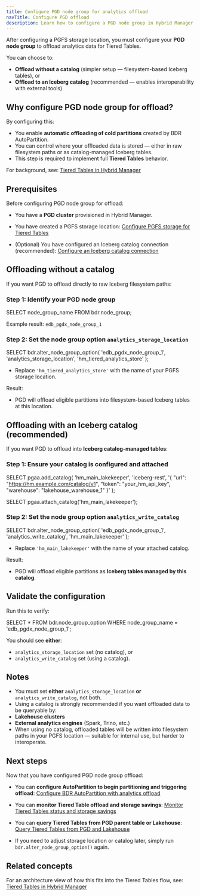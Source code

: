 ```yaml
---
title: Configure PGD node group for analytics offload
navTitle: Configure PGD offload
description: Learn how to configure a PGD node group in Hybrid Manager to offload data to object storage for Tiered Tables.
---
```


After configuring a PGFS storage location, you must configure your **PGD node group** to offload analytics data for Tiered Tables.

You can choose to:

- **Offload without a catalog** (simpler setup — filesystem-based Iceberg tables), or
- **Offload to an Iceberg catalog** (recommended — enables interoperability with external tools)

## Why configure PGD node group for offload?

By configuring this:

- You enable **automatic offloading of cold partitions** created by BDR AutoPartition.
- You can control where your offloaded data is stored — either in raw filesystem paths or as catalog-managed Iceberg tables.
- This step is required to implement full **Tiered Tables** behavior.

For background, see:
[Tiered Tables in Hybrid Manager](../../tiered_tables.mdx)

## Prerequisites

Before configuring PGD node group for offload:

- You have a **PGD cluster** provisioned in Hybrid Manager.
- You have created a PGFS storage location:
[Configure PGFS storage for Tiered Tables](./configure-tiered-pgfs)

- (Optional) You have configured an Iceberg catalog connection (recommended):
[Configure an Iceberg catalog connection](./configure-iceberg-catalog)

## Offloading without a catalog

If you want PGD to offload directly to raw Iceberg filesystem paths:

### Step 1: Identify your PGD node group

SELECT node_group_name FROM bdr.node_group;

Example result: `edb_pgdx_node_group_1`

### Step 2: Set the node group option `analytics_storage_location`

SELECT bdr.alter_node_group_option(
'edb_pgdx_node_group_1',
'analytics_storage_location',
'hm_tiered_analytics_store'
);

- Replace `'hm_tiered_analytics_store'` with the name of your PGFS storage location.

Result:

- PGD will offload eligible partitions into filesystem-based Iceberg tables at this location.

## Offloading with an Iceberg catalog (recommended)

If you want PGD to offload into **Iceberg catalog-managed tables**:

### Step 1: Ensure your catalog is configured and attached

SELECT pgaa.add_catalog(
'hm_main_lakekeeper',
'iceberg-rest',
'{
"url": "https://hm.example.com/catalog/v1",
"token": "your_hm_api_key",
"warehouse": "lakehouse_warehouse_1"
}'
);

SELECT pgaa.attach_catalog('hm_main_lakekeeper');

### Step 2: Set the node group option `analytics_write_catalog`

SELECT bdr.alter_node_group_option(
'edb_pgdx_node_group_1',
'analytics_write_catalog',
'hm_main_lakekeeper'
);

- Replace `'hm_main_lakekeeper'` with the name of your attached catalog.

Result:

- PGD will offload eligible partitions as **Iceberg tables managed by this catalog**.

## Validate the configuration

Run this to verify:

SELECT * FROM bdr.node_group_option WHERE node_group_name = 'edb_pgdx_node_group_1';

You should see **either**:

- `analytics_storage_location` set (no catalog), or
- `analytics_write_catalog` set (using a catalog).

## Notes

- You must set **either** `analytics_storage_location` **or** `analytics_write_catalog`, not both.
- Using a catalog is strongly recommended if you want offloaded data to be queryable by:
- **Lakehouse clusters**
- **External analytics engines** (Spark, Trino, etc.)
- When using no catalog, offloaded tables will be written into filesystem paths in your PGFS location — suitable for internal use, but harder to interoperate.

## Next steps

Now that you have configured PGD node group offload:

- You can **configure AutoPartition to begin partitioning and triggering offload**:
[Configure BDR AutoPartition with analytics offload](./configure-tiered-autopartition)

- You can **monitor Tiered Table offload and storage savings**:
[Monitor Tiered Tables status and storage savings](./monitor-tiered-tables)

- You can **query Tiered Tables from PGD parent table or Lakehouse**:
[Query Tiered Tables from PGD and Lakehouse](./query-tiered-tables)

- If you need to adjust storage location or catalog later, simply run `bdr.alter_node_group_option()` again.

## Related concepts

For an architecture view of how this fits into the Tiered Tables flow, see:
[Tiered Tables in Hybrid Manager](../tiered_tables)
